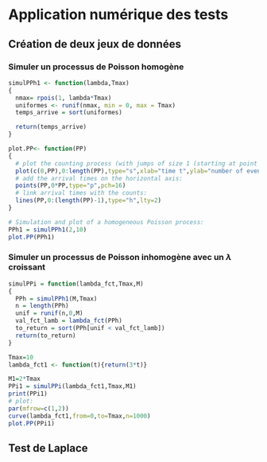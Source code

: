# Application numérique des tests

## Création de deux jeux de données

### Simuler un processus de Poisson homogène

```r
simulPPh1 <- function(lambda,Tmax)
{
  nmax= rpois(1, lambda*Tmax)
  uniformes <- runif(nmax, min = 0, max = Tmax)
  temps_arrive = sort(uniformes)

  return(temps_arrive)
}
```

```r
plot.PP<- function(PP)
{
  # plot the counting process (with jumps of size 1 (starting at point (0,0))):
  plot(c(0,PP),0:length(PP),type="s",xlab="time t",ylab="number of events by time t")
  # add the arrival times on the horizontal axis: 
  points(PP,0*PP,type="p",pch=16)
  # link arrival times with the counts:
  lines(PP,0:(length(PP)-1),type="h",lty=2)
}
```

```r
# Simulation and plot of a homogeneous Poisson process:
PPh1 = simulPPh1(2,10)
plot.PP(PPh1)
```

### Simuler un processus de Poisson inhomogène avec un $\lambda$ croissant

```r
simulPPi = function(lambda_fct,Tmax,M)
{
  PPh = simulPPh1(M,Tmax)
  n = length(PPh)
  unif = runif(n,0,M)
  val_fct_lamb = lambda_fct(PPh)
  to_return = sort(PPh[unif < val_fct_lamb])
  return(to_return)
}
```

```r
Tmax=10
lambda_fct1 <- function(t){return(3*t)}

M1=2*Tmax
PPi1 = simulPPi(lambda_fct1,Tmax,M1)
print(PPi1)
# plot:
par(mfrow=c(1,2))
curve(lambda_fct1,from=0,to=Tmax,n=1000)
plot.PP(PPi1)
```


## Test de Laplace

```r

```

